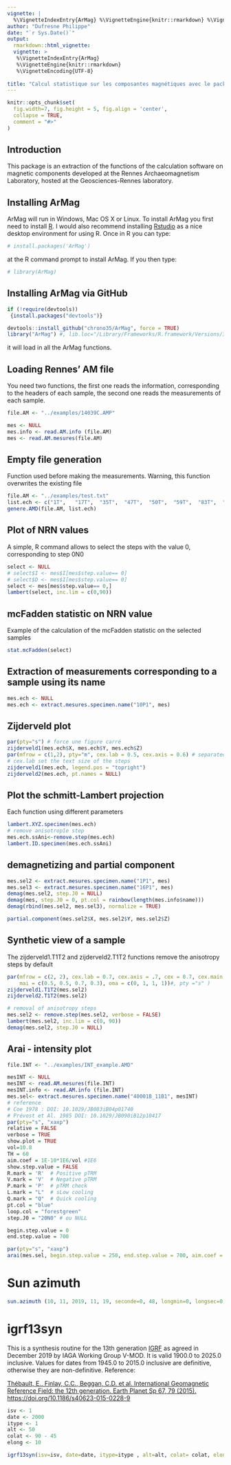 ```yaml
---
vignette: |
  %\VignetteIndexEntry{ArMag} %\VignetteEngine{knitr::rmarkdown} %\VignetteEncoding{UTF-8}
author: "Dufresne Philippe"
date: "`r Sys.Date()`"
output:
  rmarkdown::html_vignette:
  vignette: >
   %\VignetteIndexEntry{ArMag}
   %\VignetteEngine{knitr::rmarkdown}
   %\VignetteEncoding{UTF-8}
    
title: "Calcul statistique sur les composantes magnétiques avec le package ArMag"
---
```


```r
knitr::opts_chunk$set(
  fig.width=7, fig.height = 5, fig.align = 'center',
  collapse = TRUE,
  comment = "#>"
)
```

## Introduction

This package is an extraction of the functions of the calculation software on magnetic components developed at the Rennes Archaeomagnetism Laboratory, hosted at the Geosciences-Rennes laboratory.

## Installing ArMag

ArMag will run in Windows, Mac OS X or Linux. To install ArMag you first need to install [R](https://www.r-project.org). I would also recommend installing [Rstudio](http://www.rstudio.com) as a nice desktop environment for using R. Once in R you can type:

```r
# install.packages('ArMag')
```


at the R command prompt to install ArMag. If you then type:

```r
# library(ArMag)
```

## Installing ArMag via GitHub
```r

if (!require(devtools))
 {install.packages("devtools")}

devtools::install_github("chrono35/ArMag", force = TRUE)
library("ArMag") #, lib.loc="/Library/Frameworks/R.framework/Versions/3.5/Resources/library")
```

it will load in all the ArMag functions.

## Loading Rennes' AM file
You need two functions, the first one reads the information, corresponding to the headers of each sample, the second one reads the measurements of each sample.
```r

file.AM <- "../examples/14039C.AMP"

mes <- NULL
mes.info <- read.AM.info (file.AM)
mes <- read.AM.mesures(file.AM)

```

## Empty file generation
Function used before making the measurements.
Warning, this function overwrites the existing file
```r
file.AM <- "../examples/test.txt"
list.ech <- c("1T",   "17T",  "35T",  "47T",  "50T",  "59T",  "83T",  "87T",  "89T",  "94T",  "100T", "102T", "103T" )
genere.AMD(file.AM, list.ech)
```

## Plot of NRN values
A simple, R command allows to select the steps with the value 0, corresponding to step 0N0
```r
select <- NULL
# select$I <- mes$I[mes$step.value== 0]
# select$D <- mes$I[mes$step.value== 0]
select <- mes[mes$step.value== 0,]
lambert(select, inc.lim = c(0,90))
```

## mcFadden statistic on NRN value
Example of the calculation of the mcFadden statistic on the selected samples
```r
stat.mcFadden(select)

```

## Extraction of measurements corresponding to a sample using its name
```r
mes.ech <- NULL
mes.ech <- extract.mesures.specimen.name("10P1", mes)
```

## Zijderveld plot
```r
par(pty="s") # force une figure carré
zijderveld1(mes.ech$X, mes.ech$Y, mes.ech$Z) 
par(mfrow = c(1,2), pty="m", cex.lab = 0.5, cex.axis = 0.6) # separated into 2 columns and restored a maximum size figure
# cex.lab set the text size of the steps
zijderveld1(mes.ech, legend.pos = "topright")
zijderveld2(mes.ech, pt.names = NULL)
```

## Plot the schmitt-Lambert projection
Each function using different parameters
```r
lambert.XYZ.specimen(mes.ech)
# remove anisotropîe step
mes.ech.ssAni<-remove.step(mes.ech)
lambert.ID.specimen(mes.ech.ssAni)
```

## demagnetizing and partial component

```r
mes.sel2 <- extract.mesures.specimen.name("1P1", mes)
mes.sel3 <- extract.mesures.specimen.name("16P1", mes)
demag(mes.sel2, step.J0 = NULL)
demag(mes, step.J0 = 0, pt.col = rainbow(length(mes.info$name)))
demag(rbind(mes.sel2, mes.sel3), normalize = TRUE)

partial.component(mes.sel2$X, mes.sel2$Y, mes.sel2$Z)
```

## Synthetic view of a sample
The zijderveld1.T1T2 and zijderveld2.T1T2 functions remove the anisotropy steps by default

```r

par(mfrow = c(2, 2), cex.lab = 0.7, cex.axis = .7, cex = 0.7, cex.main = 1, cex.sub = 0.1,
    mai = c(0.5, 0.5, 0.7, 0.3), oma = c(0, 1, 1, 1))#, pty ="s" )
zijderveld1.T1T2(mes.sel2)
zijderveld2.T1T2(mes.sel2)

# removal of anisotropy steps
mes.sel2 <- remove.step(mes.sel2, verbose = FALSE) 
lambert(mes.sel2, inc.lim = c(0, 90))
demag(mes.sel2, step.J0 = NULL)
```

## Arai - intensity plot
```r
file.INT <- "../examples/INT_example.AMD"

mesINT <- NULL
mesINT <- read.AM.mesures(file.INT)
mesINT.info <- read.AM.info (file.INT)
mes.sel<- extract.mesures.specimen.name("40001B_11B1", mesINT)
# reference 
# Coe 1978 : DOI: 10.1029/JB083iB04p01740
# Prévost et Al. 1985 DOI: 10.1029/JB090iB12p10417
par(pty="s", "xaxp")
relative = FALSE
verbose = TRUE
show.plot = TRUE
vol=10.8
TH = 60
aim.coef = 1E-10*1E6/vol #1E6
show.step.value = FALSE
R.mark = 'R'  # Positive pTRM
V.mark = 'V'  # Negative pTRM
P.mark = 'P'  # pTRM check
L.mark = "L"  # sLow cooling 
Q.mark = "Q"  # Quick cooling
pt.col = "blue"
loop.col = "forestgreen"
step.J0 = "20N0" # ou NULL

begin.step.value = 0
end.step.value = 700

par(pty="s", "xaxp")
arai(mes.sel, begin.step.value = 250, end.step.value = 700, aim.coef = 1E-10*1E6/vol)
```

# Sun azimuth
```r
sun.azimuth (10, 11, 2019, 11, 19, seconde=0, 48, longmin=0, longsec=0, 45, latmin=0, latsec=0)
```

# igrf13syn
  This is a synthesis routine for the 13th generation [IGRF](https://www.ngdc.noaa.gov/IAGA/vmod/igrf.html) as agreed in December 2019 by IAGA Working Group V-MOD. It is valid 1900.0 to 2025.0 inclusive. Values for dates from 1945.0 to 2015.0 inclusive are definitive, otherwise they are non-definitive.
  Reference:

 [Thébault, E., Finlay, C.C., Beggan, C.D. et al. International Geomagnetic Reference Field: the 12th generation. Earth Planet Sp 67, 79 (2015).  https://doi.org/10.1186/s40623-015-0228-9](https://earth-planets-space.springeropen.com/articles/10.1186/s40623-015-0228-9)

  
```r
isv <- 1
date <- 2000
itype <- 1
alt <- 50
colat <- 90 - 45
elong <- 10

igrf13syn(isv=isv, date=date, itype=itype , alt=alt, colat= colat, elong=elong)
```
